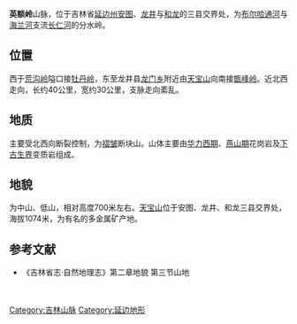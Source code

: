 {{refimprove|time=2014-06-05T12:55:07+00:00}}
'''英额岭'''山脉，位于吉林省[[延边州|延边州]][[安图|安图]]、[[龍井市|龙井]]与[[和龙|和龙]]的三县交界处，为[[布尔哈通河|布尔哈通河]]与[[海兰河|海兰河]]支流[[长仁河|长仁河]]的分水岭。

==位置==
西于[[荒沟岭|荒沟岭]]隘口接[[牡丹岭|牡丹岭]]，东至龙井县[[龙门乡|龙门乡]]附近由[[天宝山|天宝山]]向南接[[甑峰岭|甑峰岭]]。近北西走向，长约40公里，宽约30公里，支脉走向紊乱。
==地质==
主要受北西向断裂控制，为[[褶皱|褶皱]]断块山。山体主要由[[华力西期|华力西期]]、[[燕山期|燕山期]]花岗岩及[[古生界|下古生界]]变质岩组成。
==地貌==
为中山、低山，相对高度700米左右。[[天宝山|天宝山]]位于安图、龙井、和龙三县交界处，海拔1074米，为有名的多金属矿产地。
==参考文献==
* 《吉林省志·自然地理志》第二章地貌 第三节山地

[[Category:吉林山脉|Category:吉林山脉]]　
[[Category:延边地形|Category:延边地形]]